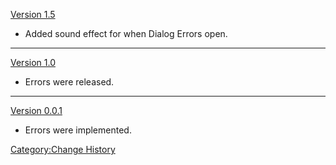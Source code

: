 [[Version 1.5]]
*Added sound effect for when Dialog Errors open.
----
[[Version 1.0]]
*Errors were released.
----
[[Version 0.0.1]]
*Errors were implemented.
<noinclude>[[Category:Change History]]</noinclude>